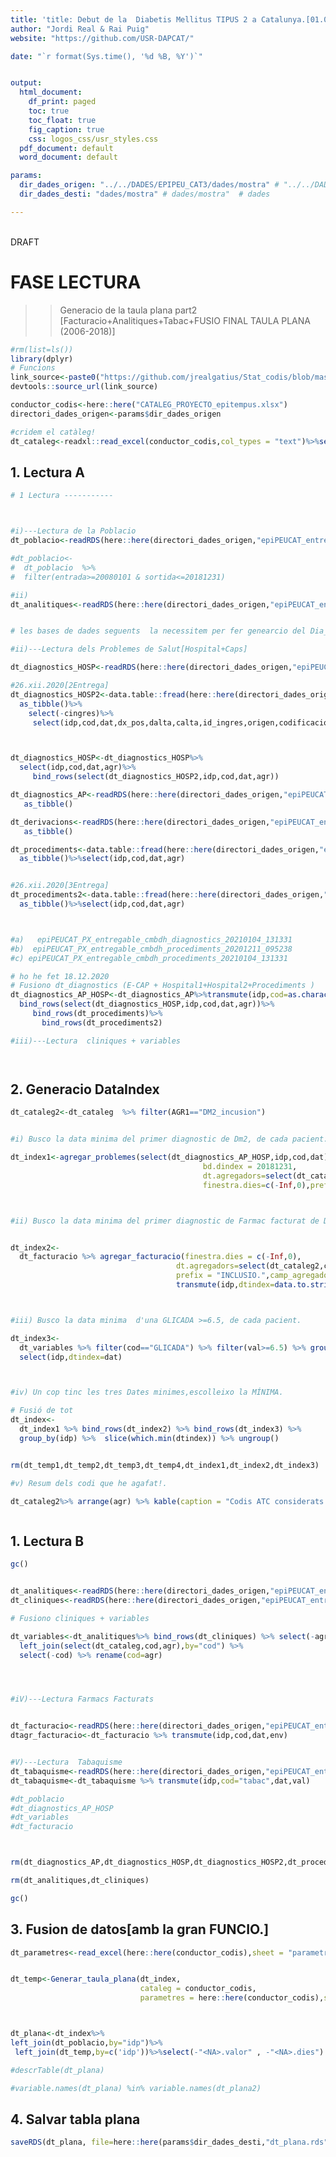 ```yaml
---
title: 'title: Debut de la  Diabetis Mellitus TIPUS 2 a Catalunya.[01.01.2008-31.12.2018] '
author: "Jordi Real & Rai Puig"
website: "https://github.com/USR-DAPCAT/"

date: "`r format(Sys.time(), '%d %B, %Y')`"


output:
  html_document:
    df_print: paged
    toc: true
    toc_float: true
    fig_caption: true
    css: logos_css/usr_styles.css
  pdf_document: default
  word_document: default

params:
  dir_dades_origen: "../../DADES/EPIPEU_CAT3/dades/mostra" # "../../DADES/EPIPEU_CAT3/dades/mostra"
  dir_dades_desti: "dades/mostra" # dades/mostra"  # dades 

---
```



&nbsp;
<script>
   $(document).ready(function() {
     $head = $('#header');
     $head.prepend('<img src=\"https://www.idiapjgol.org/images/logo.png\" style=\"float: right ;width: 130px;\"/>')
     $head.prepend('<img src=\"https://avatars2.githubusercontent.com/u/57066591?s=200&v=4\" style=\"margin-left:25% ;width: 80px;\"/>')
     $head.prepend('<img src=\"logoDAP_Cat.png\" style=\"float: left:1;width: 185px;\"/>')
   });
</script>



<div class="watermark">DRAFT</div>




# FASE LECTURA

>> Generacio de la taula plana part2 [Facturacio+Analitiques+Tabac+FUSIO FINAL TAULA PLANA (2006-2018)]

```r
#rm(list=ls())
library(dplyr)
# Funcions 
link_source<-paste0("https://github.com/jrealgatius/Stat_codis/blob/master/funcions_propies.R","?raw=T")
devtools::source_url(link_source)

conductor_codis<-here::here("CATALEG_PROYECTO_epitempus.xlsx")
directori_dades_origen<-params$dir_dades_origen

#cridem el catàleg!
dt_cataleg<-readxl::read_excel(conductor_codis,col_types = "text")%>%select(domini,cod,agr,AGR1)


```

## 1. Lectura A

```r
# 1 Lectura -----------



#i)---Lectura de la Poblacio
dt_poblacio<-readRDS(here::here(directori_dades_origen,"epiPEUCAT_entregable_poblacio_20200206_104913.rds")) %>% as_tibble()

#dt_poblacio<-
#  dt_poblacio  %>%
#  filter(entrada>=20080101 & sortida<=20181231)  

#ii)
dt_analitiques<-readRDS(here::here(directori_dades_origen,"epiPEUCAT_entregable_variables_analitiques_20200206_104913.rds")) %>% as_tibble()


# les bases de dades seguents  la necessitem per fer genearcio del Dia_Index!! ull molt important!

#ii)---Lectura dels Problemes de Salut[Hospital+Caps]

dt_diagnostics_HOSP<-readRDS(here::here(directori_dades_origen,"epiPEUCAT_entregable_cmbdh_diagnostics_20200206_104913.rds")) %>% as_tibble()

#26.xii.2020[2Entrega]
dt_diagnostics_HOSP2<-data.table::fread(here::here(directori_dades_origen,"epiPEUCAT_PX_entregable_cmbdh_diagnostics_20210104_131331.txt"))%>%
  as_tibble()%>%
    select(-cingres)%>%
     select(idp,cod,dat,dx_pos,dalta,calta,id_ingres,origen,codificacio,agr)



dt_diagnostics_HOSP<-dt_diagnostics_HOSP%>%
  select(idp,cod,dat,agr)%>%
     bind_rows(select(dt_diagnostics_HOSP2,idp,cod,dat,agr))

dt_diagnostics_AP<-readRDS(here::here(directori_dades_origen,"epiPEUCAT_entregable_diagnostics_20200206_104913.rds"))%>%
   as_tibble()

dt_derivacions<-readRDS(here::here(directori_dades_origen,"epiPEUCAT_entregable_derivacions_20200206_104913.rds"))%>%
   as_tibble()

dt_procediments<-data.table::fread(here::here(directori_dades_origen,"epiPEUCAT_PX_entregable_cmbdh_procediments_20201211_095238.txt"))%>%
  as_tibble()%>%select(idp,cod,dat,agr)


#26.xii.2020[3Entrega]
dt_procediments2<-data.table::fread(here::here(directori_dades_origen,"epiPEUCAT_PX_entregable_cmbdh_procediments_20210104_131331.txt"))%>%
  as_tibble()%>%select(idp,cod,dat,agr)



#a)   epiPEUCAT_PX_entregable_cmbdh_diagnostics_20210104_131331
#b)  epiPEUCAT_PX_entregable_cmbdh_procediments_20201211_095238
#c) epiPEUCAT_PX_entregable_cmbdh_procediments_20210104_131331

# ho he fet 18.12.2020
# Fusiono dt_diagnostics (E-CAP + Hospital1+Hospital2+Procediments )
dt_diagnostics_AP_HOSP<-dt_diagnostics_AP%>%transmute(idp,cod=as.character(cod),dat,agr)%>%
  bind_rows(select(dt_diagnostics_HOSP,idp,cod,dat,agr))%>%
     bind_rows(dt_procediments)%>%
       bind_rows(dt_procediments2)

#iii)---Lectura  cliniques + variables




```


## 2. Generacio DataIndex 

```r



dt_cataleg2<-dt_cataleg  %>% filter(AGR1=="DM2_incusion")


#i) Busco la data minima del primer diagnostic de Dm2, de cada pacient.

dt_index1<-agregar_problemes(select(dt_diagnostics_AP_HOSP,idp,cod,dat),
                                           bd.dindex = 20181231,
                                           dt.agregadors=select(dt_cataleg2,cod,agr=AGR1),
                                           finestra.dies=c(-Inf,0),prefix = "INCLUSIO.",cataleg_mana=T) %>%  select(idp,dtindex=INCLUSIO.DM2_incusion) 



#ii) Busco la data minima del primer diagnostic de Farmac facturat de Dm2, de cada pacient.


dt_index2<- 
  dt_facturacio %>% agregar_facturacio(finestra.dies = c(-Inf,0),
                                     dt.agregadors=select(dt_cataleg2,cod,agr=AGR1),
                                     prefix = "INCLUSIO.",camp_agregador="agr",agregar_data=T)%>%  
                                     transmute(idp,dtindex=data.to.string(INCLUSIO.DM2_incusion) %>% as.numeric())



#iii) Busco la data minima  d'una GLICADA >=6.5, de cada pacient.

dt_index3<- 
  dt_variables %>% filter(cod=="GLICADA") %>% filter(val>=6.5) %>% group_by(idp) %>% slice(which.min(dat)) %>% ungroup() %>% 
  select(idp,dtindex=dat)



#iv) Un cop tinc les tres Dates minimes,escolleixo la MÍNIMA.

# Fusió de tot 
dt_index<-
  dt_index1 %>% bind_rows(dt_index2) %>% bind_rows(dt_index3) %>% 
  group_by(idp) %>%  slice(which.min(dtindex)) %>% ungroup() 


rm(dt_temp1,dt_temp2,dt_temp3,dt_temp4,dt_index1,dt_index2,dt_index3)

#v) Resum dels codi que he agafat!.

dt_cataleg2%>% arrange(agr) %>% kable(caption = "Codis ATC considerats per identificar debut/diagnostic de la diabetis tipo 2") %>% kableExtra::kable_classic_2()



```


## 1. Lectura B

```r
gc()


dt_analitiques<-readRDS(here::here(directori_dades_origen,"epiPEUCAT_entregable_variables_analitiques_20200206_104913.rds")) %>% as_tibble()
dt_cliniques<-readRDS(here::here(directori_dades_origen,"epiPEUCAT_entregable_variables_cliniques_20200206_104913.rds")) %>% as_tibble()

# Fusiono cliniques + variables

dt_variables<-dt_analitiques%>% bind_rows(dt_cliniques) %>% select(-agr) %>% 
  left_join(select(dt_cataleg,cod,agr),by="cod") %>% 
  select(-cod) %>% rename(cod=agr)




#iV)---Lectura Farmacs Facturats


dt_facturacio<-readRDS(here::here(directori_dades_origen,"epiPEUCAT_entregable_farmacs_facturats_20200206_104913.rds")) %>% as_tibble()
dtagr_facturacio<-dt_facturacio %>% transmute(idp,cod,dat,env)


#V)---Lectura  Tabaquisme
dt_tabaquisme<-readRDS(here::here(directori_dades_origen,"epiPEUCAT_entregable_tabaquisme_20200206_104913.rds")) %>% as_tibble()
dt_tabaquisme<-dt_tabaquisme %>% transmute(idp,cod="tabac",dat,val)


```



```r

#dt_poblacio
#dt_diagnostics_AP_HOSP
#dt_variables
#dt_facturacio



rm(dt_diagnostics_AP,dt_diagnostics_HOSP,dt_diagnostics_HOSP2,dt_procediments,dt_procediments2)

rm(dt_analitiques,dt_cliniques)

gc()


```


## 3. Fusion de datos[amb la gran FUNCIO.]
```r


dt_parametres<-read_excel(here::here(conductor_codis),sheet = "parametres")


dt_temp<-Generar_taula_plana(dt_index,
                             cataleg = conductor_codis,
                             parametres = here::here(conductor_codis),sheet = "parametres") %>% select(-dtindex)



dt_plana<-dt_index%>%
left_join(dt_poblacio,by="idp")%>%
 left_join(dt_temp,by=c('idp'))%>%select(-"<NA>.valor" , -"<NA>.dies")

#descrTable(dt_plana)

#variable.names(dt_plana) %in% variable.names(dt_plana2)

```


## 4. Salvar tabla plana
```r
saveRDS(dt_plana, file=here::here(params$dir_dades_desti,"dt_plana.rds"))

```
